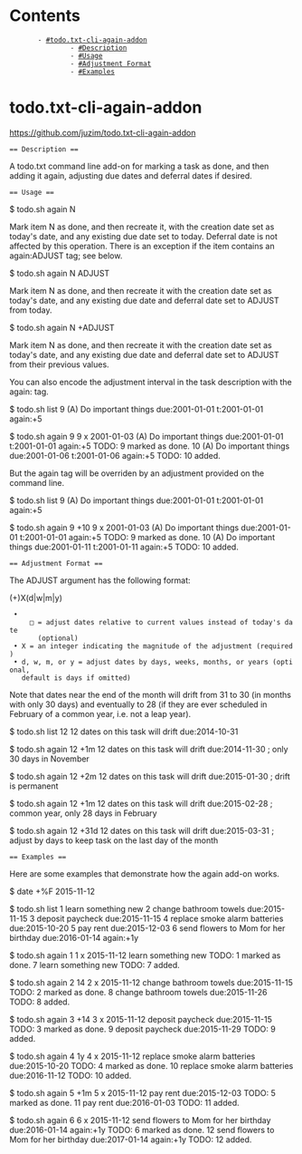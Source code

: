 = Contents =
        - [[#todo.txt-cli-again-addon]]
                - [[#Description]]
                - [[#Usage]]
                - [[#Adjustment Format]]
                - [[#Examples]]

= todo.txt-cli-again-addon =


https://github.com/juzim/todo.txt-cli-again-addon


 == Description ==

A todo.txt command line add-on for marking a task as done, and then adding it
again, adjusting due dates and deferral dates if desired.

 == Usage ==

$ todo.sh again N

Mark item N as done, and then recreate it, with the creation date set as
today's date, and any existing due date set to today. Deferral date is not
affected by this operation. There is an exception if the item contains an
again:ADJUST tag; see below.

$ todo.sh again N ADJUST

Mark item N as done, and then recreate it with the creation date set as today's
date, and any existing due date and deferral date set to ADJUST from today.

$ todo.sh again N +ADJUST

Mark item N as done, and then recreate it with the creation date set as today's
date, and any existing due date and deferral date set to ADJUST from their
previous values.

You can also encode the adjustment interval in the task description with the
again: tag.

$ todo.sh list 9
(A) Do important things due:2001-01-01 t:2001-01-01 again:+5

$ todo.sh again 9
9 x 2001-01-03 (A) Do important things due:2001-01-01 t:2001-01-01 again:+5
TODO: 9 marked as done.
10 (A) Do important things due:2001-01-06 t:2001-01-06 again:+5
TODO: 10 added.

But the again tag will be overriden by an adjustment provided on the command
line.

$ todo.sh list 9
(A) Do important things due:2001-01-01 t:2001-01-01 again:+5

$ todo.sh again 9 +10
9 x 2001-01-03 (A) Do important things due:2001-01-01 t:2001-01-01 again:+5
TODO: 9 marked as done.
10 (A) Do important things due:2001-01-11 t:2001-01-11 again:+5
TODO: 10 added.

 == Adjustment Format ==

The ADJUST argument has the following format:

(+)X(d|w|m|y)

  • 
      □ = adjust dates relative to current values instead of today's date
        (optional)
  • X = an integer indicating the magnitude of the adjustment (required)
  • d, w, m, or y = adjust dates by days, weeks, months, or years (optional,
    default is days if omitted)

Note that dates near the end of the month will drift from 31 to 30 (in months
with only 30 days) and eventually to 28 (if they are ever scheduled in February
of a common year, i.e. not a leap year).

$ todo.sh list 12
12 dates on this task will drift due:2014-10-31

$ todo.sh again 12 +1m
12 dates on this task will drift due:2014-11-30  ; only 30 days in November

$ todo.sh again 12 +2m
12 dates on this task will drift due:2015-01-30  ; drift is permanent

$ todo.sh again 12 +1m
12 dates on this task will drift due:2015-02-28  ; common year, only 28 days in February

$ todo.sh again 12 +31d
12 dates on this task will drift due:2015-03-31  ; adjust by days to keep task on the last day of the month

 == Examples ==

Here are some examples that demonstrate how the again add-on works.

$ date +%F
2015-11-12

$ todo.sh list
1 learn something new
2 change bathroom towels due:2015-11-15
3 deposit paycheck due:2015-11-15
4 replace smoke alarm batteries due:2015-10-20
5 pay rent due:2015-12-03
6 send flowers to Mom for her birthday due:2016-01-14 again:+1y

$ todo.sh again 1
1 x 2015-11-12 learn something new
TODO: 1 marked as done.
7 learn something new
TODO: 7 added.

$ todo.sh again 2 14
2 x 2015-11-12 change bathroom towels due:2015-11-15
TODO: 2 marked as done.
8 change bathroom towels due:2015-11-26
TODO: 8 added.

$ todo.sh again 3 +14
3 x 2015-11-12 deposit paycheck due:2015-11-15
TODO: 3 marked as done.
9 deposit paycheck due:2015-11-29
TODO: 9 added.

$ todo.sh again 4 1y
4 x 2015-11-12 replace smoke alarm batteries due:2015-10-20
TODO: 4 marked as done.
10 replace smoke alarm batteries due:2016-11-12
TODO: 10 added.

$ todo.sh again 5 +1m
5 x 2015-11-12 pay rent due:2015-12-03
TODO: 5 marked as done.
11 pay rent due:2016-01-03
TODO: 11 added.

$ todo.sh again 6
6 x 2015-11-12 send flowers to Mom for her birthday due:2016-01-14 again:+1y
TODO: 6 marked as done.
12 send flowers to Mom for her birthday due:2017-01-14 again:+1y
TODO: 12 added.

